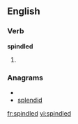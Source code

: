 ==English==

===Verb===
'''spindled'''

# {{past of|[[spindle]]}}

===Anagrams===
* {{alphagram|ddeilnps}}
* [[splendid#English|splendid]]

[[fr:spindled]]
[[vi:spindled]]